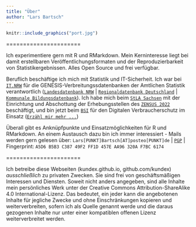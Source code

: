 ```yaml
---
title: "Über"
author: "Lars Bartsch"
---
```


```r
knitr::include_graphics("port.jpg")
```

======================

Ich experimentiere gern mit R und RMarkdown. Mein Kerninteresse liegt bei damit erstellbaren Veröffentlichungsformaten und der Reproduzierbarkeit von Statistikergebnissen. Alles Open Source und frei verfügbar.

Beruflich beschäftige ich mich mit Statistik und IT-Sicherheit. Ich war bei [`IT.NRW`](https://www.it.nrw.de) für die GENESIS-Verbreitungssdatenbanken der Amtlichen Statistik verantwortlich ([`Landesdatenbank NRW`](https://ldb.nrw) | [`Regionaldatenbank Deutschland`](https://www.regionalstatistik.de) | [`Kommunale Bildungsdatenbank`](https://www.bildungsmonitoring.de)). Ich habe mich beim [`StLA Sachsen`](https://www.stla.sachsen.de) mit der Einrichtung und Abschottung der Erhebungsstellen des [`ZENSUS 2022`](https://www.zensus2022.de) beschäftigt, und bin jetzt beim [`BSI`](https://www.bsi.bund.de) für den Digitalen Verbraucherschutz im Einsatz ([`Erzähl mir mehr ...`](https://www.xing.com/profile/Lars_Bartsch7))

Überall gibt es Anknüpfpunkte und Einsatzmöglichkeiten für R und RMarkdown. An einem Austausch dazu bin ich immer interessiert - Mails werden gern gelesen über:
`Lars[PUNKT]Bartsch[AT]posteo[PUNKT]de` | [`PGP`](https://keyserver.ubuntu.com/pks/lookup?op=get&fingerprint=on&search=0xAA96320AF7BC6174) | Fingerprint: `A5D6 B5B3 C387 49F2 FF1D 457E AA96 320A F7BC 6174`

======================

Ich betreibe diese Webseiten (kundex.github.io, github.com/kundex) *ausschließlich* zu privaten Zwecken. Sie sind frei von geschäftsmäßigen Interessen und Diensten. Soweit nicht anders angegeben, sind alle Inhalte mein persönliches Werk unter der Creative Commons Attribution-ShareAlike 4.0 International-Lizenz. Das bedeutet, ein jeder kann die angebotenen Inhalte für jegliche Zwecke und ohne Einschränkungen kopieren und weiterverbreiten, sofern ich als Quelle genannt werde und die daraus gezogenen Inhalte nur unter einer kompatiblen offenen Lizenz weiterverbreitet werden.